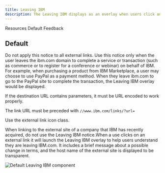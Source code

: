 ```yaml
---
title: Leaving IBM
description: The Leaving IBM displays as an overlay when users click an external link icon.
---
```



<ComponentDescription name="Leaving IBM" type="ui" />

<AnchorLinks>

<AnchorLink>Resources</AnchorLink>
<AnchorLink>Default</AnchorLink>
<AnchorLink>Feedback</AnchorLink>

</AnchorLinks>

<ResourceLinks name="Leaving IBM" type="ui" />

## Default

Do not apply this notice to all external links. Use this notice only when the user leaves the ibm.com domain to complete a service or transaction (such as commerce or to register for a conference or webinar) on behalf of IBM.  For example, when purchasing a product from IBM Marketplace, a user may choose to use PayPal as a payment method. When they leave ibm.com to go to the PayPal site to complete the transaction, the Leaving IBM overlay would be displayed.

If the destination URL contains parameters, it must be URL encoded to work properly.

The link URL must be preceded with `//www.ibm.com/links/?url=`

Use the external link icon class.

When linking to the external site of a company that IBM has recently acquired, do not use the Leaving IBM notice.When a use clicks on an external link it will launch the Leaving IBM overlay to help users understand they are leaving IBM.com. It includes a brief message about a possible change in terms, and the host name of the external site is displayed to be transparent.

<Row>
<Column colMd={8} colLg={8}>

![Default Leaving IBM component](../../images/component/leaving-ibm/leaving-ibm-default.jpg)

</Column>
</Row>

<ComponentFooter name="Leaving IBM" type="ui" />
